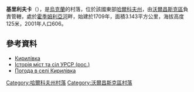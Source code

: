 {{coord|50|4|53|N|37|8|18|E|scale:100000_region:UA|display=title}}

'''基里利夫卡'''（{{lang-uk|Кирилівка}}），是[[烏克蘭|烏克蘭]]的村落，位於該國東部[[哈爾科夫州|哈爾科夫州]]，由[[沃爾昌斯克區|沃爾昌斯克區]]負責管轄，處於[[霍季姆利亞河|霍季姆利亞河]]畔，始建於1709年，面積3.143平方公里，海拔高度125米，2001年人口606。

==參考資料==
* [https://web.archive.org/web/20160306205828/http://w1.c1.rada.gov.ua/pls/z7502/A005?rdat1=13.09.2011&rf7571=32830 Кирилівка]
* [https://web.archive.org/web/20111115230947/http://www.igsu.org.ua/Harkovskja.obl/Volczanskij.rajon/CZervonoarmejskoe_Vtoroe.html Історія міст та сіл УРСР (рос.)]
* [http://weather.in.ua/ua/har'kovskaja/28165 Погода в селі Кирилівка] {{Wayback|url=http://weather.in.ua/ua/har'kovskaja/28165 |date=20160323035952 }}

{{DEFAULTSORT:Червоноармійське Друге}}
[[Category:哈爾科夫州村落|Category:哈爾科夫州村落]]
[[Category:沃爾昌斯克區村落|Category:沃爾昌斯克區村落]]


{{Kharkiv-geo-stub}}